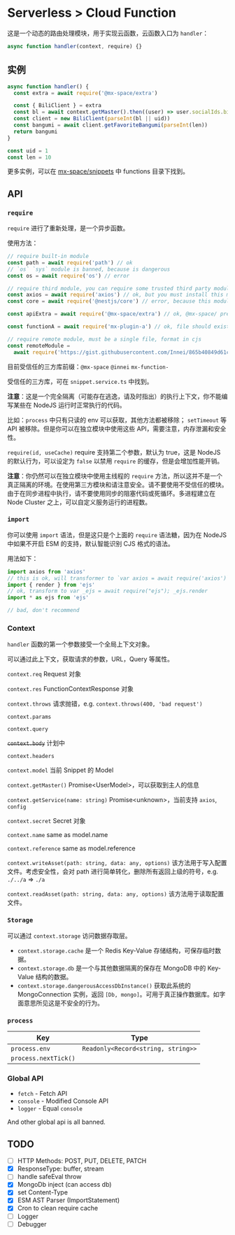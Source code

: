# Serverless > Cloud Function


<ToGitHub repo="mx-space/core/blob/master/apps/core/src/modules/serverless/serverless.readme.md" />

这是一个动态的路由处理模块，用于实现云函数，云函数入口为 `handler`：

```js
async function handler(context, require) {}
```

## 实例

```js
async function handler() {
  const extra = await require('@mx-space/extra')

  const { BiliClient } = extra
  const bl = await context.getMaster().then((user) => user.socialIds.bilibili)
  const client = new BiliClient(parseInt(bl || uid))
  const bangumi = await client.getFavoriteBangumi(parseInt(len))
  return bangumi
}

const uid = 1
const len = 10
```

更多实例，可以在 [mx-space/snippets](https://github.com/mx-space/snippets) 中 functions 目录下找到。

## API

### `require`

`require` 进行了重新处理，是一个异步函数。

使用方法：

```js
// require built-in module
const path = await require('path') // ok
// `os` `sys` module is banned, because is dangerous
const os = await require('os') // error

// require third module, you can require some trusted third party modules.
const axios = await require('axios') // ok, but you must install this module in data_dir/node_modules or other NODE_PATH
const core = await require('@nestjs/core') // error, because this module is banned

const apiExtra = await require('@mx-space/extra') // ok, @mx-space/ prefix is trusted, but you must install this module in data_dir/node_modules or other NODE_PATH

const functionA = await require('mx-plugin-a') // ok, file should exist in NODE_PATH

// require remote module, must be a single file, format in cjs
const remoteModule =
  await require('https://gist.githubusercontent.com/Innei/865b40849d61c2200f1c6ec99c48f716/raw/b4ceb3af6b5a52040a1f31594e5ee53154b8b6d5/case-1.js') // ok
```

目前受信任的三方库前缀：`@mx-space` `@innei` `mx-function-`

受信任的三方库，可在 `snippet.service.ts` 中找到。

**注意**：这是一个完全隔离（可能存在逃逸，请及时指出）的执行上下文，你不能编写某些在 NodeJS 运行时正常执行的代码。

比如：`process` 中只有只读的 env 可以获取，其他方法都被移除； `setTimeout` 等 API 被移除。但是你可以在独立模块中使用这些 API，需要注意，内存泄漏和安全性。

`require(id, useCache)` require 支持第二个参数，默认为 true，这是 NodeJS 的默认行为，可以设定为 `false` 以禁用 `require` 的缓存，但是会增加性能开销。

**注意**：你仍然可以在独立模块中使用主线程的 `require` 方法，所以这并不是一个真正隔离的环境。在使用第三方模块和请注意安全。请不要使用不受信任的模块。由于在同步进程中执行，请不要使用同步的阻塞代码或死循环。多进程建立在 Node Cluster 之上，可以自定义服务运行的进程数。

### `import`

你可以使用 `import` 语法，但是这只是个上面的 `require` 语法糖，因为在 NodeJS 中如果不开启 ESM 的支持，默认智能识别 CJS 格式的语法。

用法如下：

```ts
import axios from 'axios'
// this is ok, will transformer to `var axios = await require('axios')`
import { render } from 'ejs'
// ok, transform to var _ejs = await require("ejs"); _ejs.render
import * as ejs from 'ejs'

// bad, don't recommend
```

### Context

`handler` 函数的第一个参数接受一个全局上下文对象。

可以通过此上下文，获取请求的参数，URL，Query 等属性。

`context.req` Request 对象

`context.res` FunctionContextResponse 对象

`context.throws` 请求抛错，e.g. `context.throws(400, 'bad request')`

`context.params`

`context.query`

~~`context.body`~~ 计划中

`context.headers`

`context.model` 当前 Snippet 的 Model

`context.getMaster()` Promise\<UserModel>，可以获取到主人的信息

`context.getService(name: string)` Promise\<unknown>，当前支持 `axios`, `config`

`context.secret` Secret 对象

`context.name` same as model.name

`context.reference` same as model.reference

`context.writeAsset(path: string, data: any, options)` 该方法用于写入配置文件。考虑安全性，会对 path 进行简单转化，删除所有返回上级的符号，e.g. `./../a` => `./a`

`context.readAsset(path: string, data: any, options)` 该方法用于读取配置文件。

### `Storage`

可以通过 `context.storage` 访问数据存取层。

- `context.storage.cache` 是一个 Redis Key-Value 存储结构，可保存临时数据。
- `context.storage.db` 是一个与其他数据隔离的保存在 MongoDB 中的 Key-Value 结构的数据。
- `context.storage.dangerousAccessDbInstance()` 获取此系统的 MongoConnection 实例，返回 `[Db, mongo]`。可用于真正操作数据库。如字面意思所见这是不安全的行为。

### `process`

| Key                  | Type                               |
| -------------------- | ---------------------------------- |
| `process.env`        | `Readonly<Record<string, string>>` |
| `process.nextTick()` |                                    |

### Global API

- `fetch` - Fetch API
- `console` - Modified Console API
- `logger` - Equal `console`

And other global api is all banned.

## TODO

- [ ] HTTP Methods: POST, PUT, DELETE, PATCH
- [x] ResponseType: buffer, stream
- [ ] handle safeEval throw
- [x] MongoDb inject (can access db)
- [x] set Content-Type
- [x] ESM AST Parser (ImportStatement)
- [x] Cron to clean require cache
- [ ] Logger
- [ ] Debugger